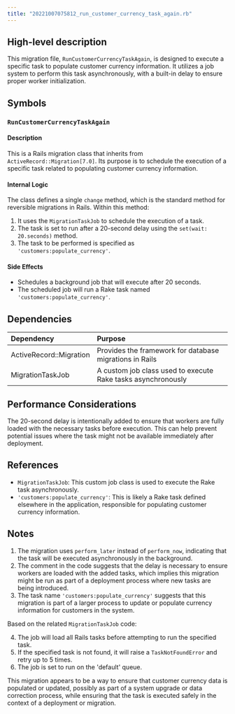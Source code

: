 ```yaml
---
title: "20221007075812_run_customer_currency_task_again.rb"
---
```


## High-level description
This migration file, `RunCustomerCurrencyTaskAgain`, is designed to execute a specific task to populate customer currency information. It utilizes a job system to perform this task asynchronously, with a built-in delay to ensure proper worker initialization.

## Symbols

### `RunCustomerCurrencyTaskAgain`
#### Description
This is a Rails migration class that inherits from `ActiveRecord::Migration[7.0]`. Its purpose is to schedule the execution of a specific task related to populating customer currency information.

#### Internal Logic
The class defines a single `change` method, which is the standard method for reversible migrations in Rails. Within this method:

1. It uses the `MigrationTaskJob` to schedule the execution of a task.
2. The task is set to run after a 20-second delay using the `set(wait: 20.seconds)` method.
3. The task to be performed is specified as `'customers:populate_currency'`.

#### Side Effects
- Schedules a background job that will execute after 20 seconds.
- The scheduled job will run a Rake task named `'customers:populate_currency'`.

## Dependencies
| Dependency | Purpose |
|:-----------|:--------|
| ActiveRecord::Migration | Provides the framework for database migrations in Rails |
| MigrationTaskJob | A custom job class used to execute Rake tasks asynchronously |

## Performance Considerations
The 20-second delay is intentionally added to ensure that workers are fully loaded with the necessary tasks before execution. This can help prevent potential issues where the task might not be available immediately after deployment.

## References
- `MigrationTaskJob`: This custom job class is used to execute the Rake task asynchronously.
- `'customers:populate_currency'`: This is likely a Rake task defined elsewhere in the application, responsible for populating customer currency information.

## Notes
1. The migration uses `perform_later` instead of `perform_now`, indicating that the task will be executed asynchronously in the background.
2. The comment in the code suggests that the delay is necessary to ensure workers are loaded with the added tasks, which implies this migration might be run as part of a deployment process where new tasks are being introduced.
3. The task name `'customers:populate_currency'` suggests that this migration is part of a larger process to update or populate currency information for customers in the system.

Based on the related `MigrationTaskJob` code:

4. The job will load all Rails tasks before attempting to run the specified task.
5. If the specified task is not found, it will raise a `TaskNotFoundError` and retry up to 5 times.
6. The job is set to run on the 'default' queue.

This migration appears to be a way to ensure that customer currency data is populated or updated, possibly as part of a system upgrade or data correction process, while ensuring that the task is executed safely in the context of a deployment or migration.